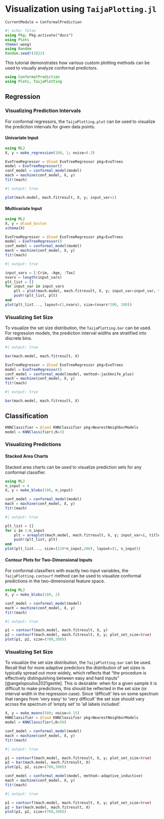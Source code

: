 # Visualization using `TaijaPlotting.jl`

```@meta
CurrentModule = ConformalPrediction
```

```julia
#| echo: false
using Pkg; Pkg.activate("docs")
using Plots
theme(:wong)
using Random
Random.seed!(2022)
```

This tutorial demonstrates how various custom plotting methods can be used to visually analyze conformal predictors.

```julia
using ConformalPrediction
using Plots, TaijaPlotting
```

## Regression

### Visualizing Prediction Intervals

For conformal regressors, the `TaijaPlotting.plot` can be used to visualize the prediction intervals for given data points.

#### Univariate Input

```julia
using MLJ
X, y = make_regression(100, 1; noise=0.3)
```

```julia
EvoTreeRegressor = @load EvoTreeRegressor pkg=EvoTrees
model = EvoTreeRegressor() 
conf_model = conformal_model(model)
mach = machine(conf_model, X, y)
fit!(mach)
```

```julia
#| output: true

plot(mach.model, mach.fitresult, X, y; input_var=1)
```

#### Multivariate Input

```julia
using MLJ
X, y = @load_boston
schema(X)
```

```julia
EvoTreeRegressor = @load EvoTreeRegressor pkg=EvoTrees
model = EvoTreeRegressor() 
conf_model = conformal_model(model)
mach = machine(conf_model, X, y)
fit!(mach)
```

```julia
#| output: true

input_vars = [:Crim, :Age, :Tax]
nvars = length(input_vars)
plt_list = []
for input_var in input_vars
    plt = plot(mach.model, mach.fitresult, X, y; input_var=input_var, title=input_var)
    push!(plt_list, plt)
end
plot(plt_list..., layout=(1,nvars), size=(nvars*200, 200))
```

### Visualizing Set Size

To visualize the set size distribution, the `TaijaPlotting.bar` can be used. For regression models, the prediction interval widths are stratified into discrete bins.

```julia
#| output: true

bar(mach.model, mach.fitresult, X)
```

```julia
EvoTreeRegressor = @load EvoTreeRegressor pkg=EvoTrees
model = EvoTreeRegressor() 
conf_model = conformal_model(model, method=:jackknife_plus)
mach = machine(conf_model, X, y)
fit!(mach)
```

```julia
#| output: true

bar(mach.model, mach.fitresult, X)
```

## Classification

```julia
KNNClassifier = @load KNNClassifier pkg=NearestNeighborModels
model = KNNClassifier(;K=3)
```

### Visualizing Predictions

#### Stacked Area Charts

Stacked area charts can be used to visualize prediction sets for any conformal classifier.

```julia
using MLJ
n_input = 4
X, y = make_blobs(100, n_input)
```

```julia
conf_model = conformal_model(model)
mach = machine(conf_model, X, y)
fit!(mach)
```

```julia
#| output: true

plt_list = []
for i in 1:n_input
    plt = areaplot(mach.model, mach.fitresult, X, y; input_var=i, title="Input $i")
    push!(plt_list, plt)
end
plot(plt_list..., size=(220*n_input,200), layout=(1, n_input))
```

#### Contour Plots for Two-Dimensional Inputs

For conformal classifiers with exactly two input variables, the `TaijaPlotting.contourf` method can be used to visualize conformal predictions in the two-dimensional feature space.

```julia
using MLJ
X, y = make_blobs(100, 2)
```

```julia
conf_model = conformal_model(model)
mach = machine(conf_model, X, y)
fit!(mach)
```

```julia
#| output: true

p1 = contourf(mach.model, mach.fitresult, X, y)
p2 = contourf(mach.model, mach.fitresult, X, y; plot_set_size=true)
plot(p1, p2, size=(700,300))
```

### Visualizing Set Size

To visualize the set size distribution, the `TaijaPlotting.bar` can be used. Recall that for more adaptive predictors the distribution of set sizes is typically spread out more widely, which reflects that “the procedure is effectively distinguishing between easy and hard inputs” [@angelopoulos2021gentle]. This is desirable: when for a given sample it is difficult to make predictions, this should be reflected in the set size (or interval width in the regression case). Since ‘difficult’ lies on some spectrum that ranges from ‘very easy’ to ‘very difficult’ the set size should vary across the spectrum of ‘empty set’ to ‘all labels included’.

```julia
X, y = make_moons(500; noise=0.15)
KNNClassifier = @load KNNClassifier pkg=NearestNeighborModels
model = KNNClassifier(;K=50) 
```

```julia
conf_model = conformal_model(model)
mach = machine(conf_model, X, y)
fit!(mach)
```

```julia
#| output: true

p1 = contourf(mach.model, mach.fitresult, X, y; plot_set_size=true)
p2 = bar(mach.model, mach.fitresult, X)
plot(p1, p2, size=(700,300))
```

```julia
conf_model = conformal_model(model, method=:adaptive_inductive)
mach = machine(conf_model, X, y)
fit!(mach)
```

```julia
#| output: true

p1 = contourf(mach.model, mach.fitresult, X, y; plot_set_size=true)
p2 = bar(mach.model, mach.fitresult, X)
plot(p1, p2, size=(700,300))
```







